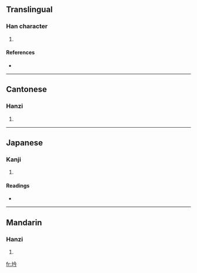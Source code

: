 ==Translingual==

===Han character===
{{Han char|rn=32|rad=土|as=04|sn=7|four=4812<sub>7</sub>|canj=土人戈弓 (GOIN)}}

# {{defn|Han}}

====References====
* {{Han ref|kx=0224.290|dkj=04914|dj=0459.180|hdz=10424.010|uh=5745|ud=22341|bh=CAAB|bd=51883}}

----

==Cantonese==

===Hanzi===
{{yue-hanzi|jyut=|y=gam2}}

# {{defn|Cantonese}}

----

==Japanese==

===Kanji===
{{ja-kanji|grade=|rs=土04}}

# {{defn|Japanese}}

====Readings====
* {{ja-readings|on=[[きん]] (kin), [[こん]] (kon), [[ぎん]] (gin), [[ごん]] (gon), [[さん]] (san)|kun=[[あな]] (ana)}}

----

==Mandarin==

===Hanzi===
{{cmn-hanzi|pin=[[qǐn]] ([[qin3]])|wg=ch'in<sup>3</sup>}}

# {{defn|Mandarin}}

[[fr:坅]]